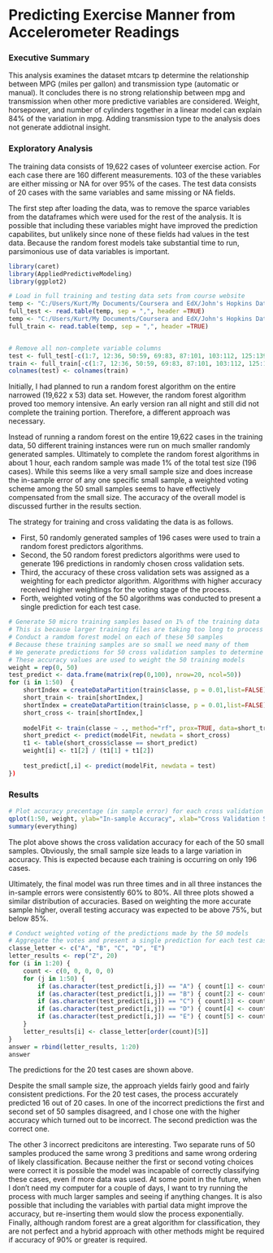 Predicting Exercise Manner from Accelerometer Readings
========================================================

### Executive Summary
This analysis examines the dataset mtcars tp determine the relationship between MPG (miles per gallon) and transmission type (automatic or manual).  It concludes there is no strong relationship between mpg and transmission when other more predictive variables are considered.  Weight, horsepower, and number of cylinders together in a linear model can explain 84% of the variation in mpg.  Adding transmission type to the analysis does not generate addiotnal insight.


### Exploratory Analysis

The training data consists of 19,622 cases of volunteer exercise action.  For each case there are 160 different measurements.  103 of the these variables are either missing or NA for over 95% of the cases.  The test data consists of 20 cases with the same variables and same missing or NA fields.

The first step after loading the data, was to remove the sparce variables from the dataframes which were used for the rest of the analysis.  It is possible that including these variables might have improved the prediction capabilites, but unlikely since none of these fields had values in the test data.  Because the random forest models take substantial time to run, parsimonious use of data variables is important.


```r
library(caret)
library(AppliedPredictiveModeling)
library(ggplot2)

# Load in full training and testing data sets from course website
temp <- "C:/Users/Kurt/My Documents/Coursera and EdX/John's Hopkins Data Science/Machine Learning/pml-testing.csv"
full_test <- read.table(temp, sep = ",", header =TRUE)
temp <- "C:/Users/Kurt/My Documents/Coursera and EdX/John's Hopkins Data Science/Machine Learning/pml-training.csv"
full_train <- read.table(temp, sep = ",", header =TRUE)


# Remove all non-complete variable columns
test <- full_test[-c(1:7, 12:36, 50:59, 69:83, 87:101, 103:112, 125:139, 141:150)]
train <- full_train[-c(1:7, 12:36, 50:59, 69:83, 87:101, 103:112, 125:139, 141:150)]
colnames(test) <- colnames(train)
```

Initially, I had planned to run a random forest algorithm on the entire narrowed (19,622 x 53) data set.  However, the random forest algorithm proved too memory intensive.  An early version ran all night and still did not complete the training portion.  Therefore, a different approach was necessary.

Instead of running a random forest on the entire 19,622 cases in the training data, 50 different training instances were run on much smaller randomly generated samples.  Ultimately to complete the random forest algorithms in about 1 hour, each random sample was made 1% of the total test size (196 cases).  While this seems like a very small sample size and does increase the in-sample error of any one specific small sample, a weighted voting scheme among the 50 small samples seems to have effectively compensated from the small size.  The accuracy of the overall model is discussed further in the results section.

The strategy for training and cross validating the data is as follows.

 * First, 50 randomly generated samples of 196 cases were used to train a random forest predictors algorithms.
 * Second, the 50 random forest predictors algorithms were used to generate 196 predictions in randomly chosen cross validation sets.
 * Third, the accuracy of these cross validation sets was assigned as a weighting for each predictor algorithm.  Algorithms with higher accuracy received higher weightings for the voting stage of the process.
 * Forth, weighted voting of the 50 algorithms was conducted to present a single prediction for each test case.


```r
# Generate 50 micro training samples based on 1% of the training data
# This is because larger training files are taking too long to process
# Conduct a ramdom forest model on each of these 50 samples
# Because these training samples are so small we need many of them
# We generate predictions for 50 cross validation samples to determine accuracy
# These accuracy values are used to weight the 50 training models
weight = rep(0, 50)
test_predict <- data.frame(matrix(rep(0,100), nrow=20, ncol=50))
for (i in 1:50)  {
    shortIndex = createDataPartition(train$classe, p = 0.01,list=FALSE)
    short_train <- train[shortIndex,]
    shortIndex = createDataPartition(train$classe, p = 0.01,list=FALSE)
    short_cross <- train[shortIndex,]  
   
    modelFit <- train(classe ~ ., method="rf", prox=TRUE, data=short_train)
    short_predict <- predict(modelFit, newdata = short_cross)
    t1 <- table(short_cross$classe == short_predict)  
    weight[i] <- t1[2] / (t1[1] + t1[2])
  
    test_predict[,i] <- predict(modelFit, newdata = test)
})
```


### Results

```r
# Plot accuracy precentage (in sample error) for each cross validation sample
qplot(1:50, weight, ylab="In-sample Accuracy", xlab="Cross Validation Sample", main="Accuracy of Cross Validation")
summary(everything)
```


The plot above shows the cross validation accuracy for each of the 50 small samples.  Obviously, the small sample size leads to a large variation in accuracy.  This is expected because each training is occurring on only 196 cases.  

Ultimately, the final model was run three times and in all three instances the in-sample errors were consistently 60% to 80%.  All three plots showed a similar distribution of accuracies.  Based on weighting the more accurate sample higher, overall testing accuracy was expected to be above 75%, but below 85%.

```r
# Conduct weighted voting of the predictions made by the 50 models
# Aggregate the votes and present a single prediction for each test case sample
classe_letter <- c("A", "B", "C", "D", "E")
letter_results <- rep("Z", 20)
for (i in 1:20) {
    count <- c(0, 0, 0, 0, 0)  
    for (j in 1:50) {
        if (as.character(test_predict[i,j]) == "A") { count[1] <- count[1] + weight[j] }
        if (as.character(test_predict[i,j]) == "B") { count[2] <- count[2] + weight[j] }
        if (as.character(test_predict[i,j]) == "C") { count[3] <- count[3] + weight[j] }
        if (as.character(test_predict[i,j]) == "D") { count[4] <- count[4] + weight[j] }
        if (as.character(test_predict[i,j]) == "E") { count[5] <- count[5] + weight[j] }   
    }    
    letter_results[i] <- classe_letter[order(count)[5]]
}  
answer = rbind(letter_results, 1:20)
answer
```

The predictions for the 20 test cases are shown above.

Despite the small sample size, the approach yields fairly good and fairly consistent predictions.  For the 20 test cases, the process accurately predicted 16 out of 20 cases.  In one of the incorrect predictions the first and second set of 50 samples disagreed, and I chose one with the higher accuracy which turned out to be incorrect.  The second prediction was the correct one.

The other 3 incorrect predicitons are interesting.  Two separate runs of 50 samples produced the same wrong 3 preditions and same wrong ordering of likely classification.  Because neither the first or second voting choices were correct it is possible the model was incapable of correctly classifying these cases, even if more data was used.  At some point in the future, when I don't need my computer for a couple of days, I want to try running the process with much larger samples and seeing if anything changes.  It is also possible that including the variables with partial data might improve the accuracy, but re-inserting them would slow the process exponentially.  Finally, although random forest are a great algorithm for classification, they are not perfect and a hybrid approach with other methods might be required if accuracy of 90% or greater is required.

